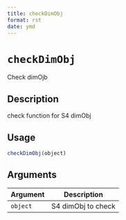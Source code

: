 ```yaml
--- 
title: checkDimObj 
format: rst 
date: ymd 
--- 
```

# `checkDimObj`

Check dimOjb


## Description

check function for S4 dimObj


## Usage

```r
checkDimObj(object)
```


## Arguments

Argument      |Description
------------- |----------------
`object`     |     S4 dimObj to check


